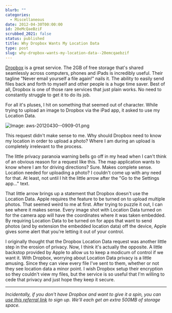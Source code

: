 ```yaml
---
blurb: ""
categories:
  - Miscellaneous
date: 2012-04-30T00:00:00
id: 20eMcQaeBziF
scrubbed_2021: false
status: published
title: Why Dropbox Wants My Location Data
type: post
slug: why-dropbox-wants-my-location-data--20emcqaebzif
---
```


[Dropbox][1] is a great service. The 2GB of free storage that's shared seamlessly across computers, phones and iPads is incredibly useful. Their tagline "Never email yourself a file again!" nails it. The ability to easily send files back and forth to myself and other people is a huge time saver. Best of all, Dropbox is one of those rare services that just plain works. No need to constantly struggle to get it to do its job. 

For all it's pluses, I hit on something that seemed out of character. While trying to upload an image to Dropbox via the iPad app, it asked to use my Location Data.

![Image: aws-20120430--0909-01.png](/aws-20120430--0909-01.png)

This request didn't make sense to me. Why should Dropbox need to know my location in order to upload a photo? Where I am during an upload is completely irrelevant to the process. 

The little privacy paranoia warning bells go off in my head when I can't think of an obvious reason for a request like this. The map application wants to know where I am for driving directions? Sure. Makes complete sense. Location needed for uploading a photo? I couldn't come up with any need for that. At least, not until I hit the little arrow after the "Go to the Settings app..." text.

That little arrow brings up a statement that Dropbox doesn't use the Location Data. Apple requires the feature to be turned on to upload multiple photos. That seemed weird to me at first. After trying to puzzle it out, I can see where it makes sense. Every image shot with Location Data turned on for the camera app will have the coordinates where it was taken embedded. By requiring Location Data to be turned on for apps that want to send photos (and by extension the embedded location data) off the device, Apple gives some alert that you're letting it out of your control. 

I originally thought that the Dropbox Location Data request was another little step in the erosion of privacy. Now, I think it's actually the opposite. A little backstop provided by Apple to allow us to keep a modicum of control if we want it. With Dropbox, worrying about Location Data privacy is a little amusing. Since they can view every file I've sent to them, whether or not they see location data a minor point. I wish Dropbox setup their encryption so they couldn't view my files, but the service is so useful that I'm willing to cede that privacy and just hope they keep it secure. 

---


*Incidentally, if you don't have Dropbox and want to give it a spin, you can [use this referral link][2] to sign up. We'll each get an extra 500MB of storage space.*


[1]:https://www.dropbox.com/
[2]: http://db.tt/ahEXfMgU
